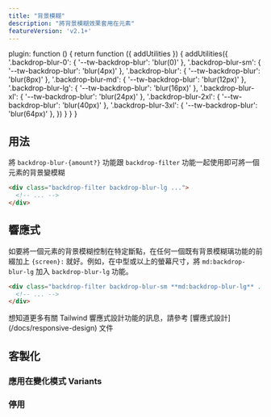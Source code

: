```yaml
---
title: "背景模糊" 
description: "將背景模糊效果套用在元素"
featureVersion: 'v2.1+'
---
```



  plugin: function () {
    return function ({ addUtilities }) {
      addUtilities({
        '.backdrop-blur-0': { '--tw-backdrop-blur': 'blur(0)' },
        '.backdrop-blur-sm': { '--tw-backdrop-blur': 'blur(4px)' },
        '.backdrop-blur': { '--tw-backdrop-blur': 'blur(8px)' },
        '.backdrop-blur-md': { '--tw-backdrop-blur': 'blur(12px)' },
        '.backdrop-blur-lg': { '--tw-backdrop-blur': 'blur(16px)' },
        '.backdrop-blur-xl': { '--tw-backdrop-blur': 'blur(24px)' },
        '.backdrop-blur-2xl': { '--tw-backdrop-blur': 'blur(40px)' },
        '.backdrop-blur-3xl': { '--tw-backdrop-blur': 'blur(64px)' },
      })
    }
  }
}

## 用法


將 `backdrop-blur-{amount?}` 功能跟 `backdrop-filter` 功能一起使用即可將一個元素的背景變模糊

```html
<div class="backdrop-filter backdrop-blur-lg ...">
  <!-- ... -->
</div>
```

## 響應式

如要將一個元素的背景模糊控制在特定斷點，在任何一個既有背景模糊璃功能的前綴加上 `{screen}:` 就好。例如，在中型或以上的螢幕尺寸，將 `md:backdrop-blur-lg` 加入 `backdrop-blur-lg` 功能。

```html
<div class="backdrop-filter backdrop-blur-sm **md:backdrop-blur-lg** ...">
  <!-- ... -->
</div>
```

想知道更多有關 Tailwind 響應式設計功能的訊息，請參考 [響應式設計] (/docs/responsive-design) 文件

## 客製化

### 應用在變化模式 Variants

<Variants plugin="backdropBlur" name="backdrop blur" />

### 停用

<Disabling plugin="backdropBlur" name="backdrop blur" />
